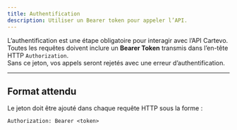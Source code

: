 ```yaml
---
title: Authentification
description: Utiliser un Bearer token pour appeler l’API.
---
```



L’authentification est une étape obligatoire pour interagir avec l’API Cartevo.  
Toutes les requêtes doivent inclure un **Bearer Token** transmis dans l’en-tête HTTP `Authorization`.  
Sans ce jeton, vos appels seront rejetés avec une erreur d’authentification.

---

## Format attendu

Le jeton doit être ajouté dans chaque requête HTTP sous la forme :

```http
Authorization: Bearer <token>
